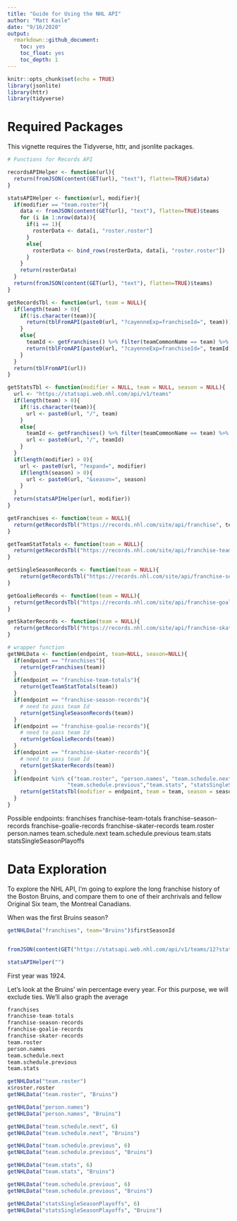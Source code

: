 ```yaml
---
title: "Guide for Using the NHL API"
author: "Matt Kasle"
date: "9/16/2020"
output: 
  rmarkdown::github_document:
    toc: yes
    toc_float: yes
    toc_depth: 1
---
```


```r
knitr::opts_chunk$set(echo = TRUE)
library(jsonlite)
library(httr)
library(tidyverse)
```

# Required Packages
This vignette requires the Tidyverse, httr, and jsonlite packages.

```r
# Functions for Records API

recordsAPIHelper <- function(url){
  return(fromJSON(content(GET(url), "text"), flatten=TRUE)$data)
}

statsAPIHelper <- function(url, modifier){
  if(modifier == "team.roster"){
    data <- fromJSON(content(GET(url), "text"), flatten=TRUE)$teams
    for (i in 1:nrow(data)){
      if(i == 1){
        rosterData <- data[i, "roster.roster"]
      }
      else{
        rosterData <- bind_rows(rosterData, data[i, "roster.roster"])
      }
    }
    return(rosterData)
  }
  return(fromJSON(content(GET(url), "text"), flatten=TRUE)$teams)
}

getRecordsTbl <- function(url, team = NULL){
  if(length(team) > 0){
    if(!is.character(team)){
      return(tblFromAPI(paste0(url, "?cayenneExp=franchiseId=", team)))
    }
    else{
      teamId <- getFranchises() %>% filter(teamCommonName == team) %>% select(id)
      return(tblFromAPI(paste0(url, "?cayenneExp=franchiseId=", teamId[[1]])))
    }
  }
  return(tblFromAPI(url))
}

getStatsTbl <- function(modifier = NULL, team = NULL, season = NULL){
  url <- "https://statsapi.web.nhl.com/api/v1/teams"
  if(length(team) > 0){
    if(!is.character(team)){
      url <- paste0(url, "/", team)
    }
    else{
      teamId <- getFranchises() %>% filter(teamCommonName == team) %>% select(id)
      url <- paste0(url, "/", teamId)
    }
  }
  if(length(modifier) > 0){
    url <- paste0(url, "?expand=", modifier)
    if(length(season) > 0){
      url <- paste0(url, "&season=", season)
    }
  }
  return(statsAPIHelper(url, modifier))
}

getFranchises <- function(team = NULL){
  return(getRecordsTbl("https://records.nhl.com/site/api/franchise", team))
}

getTeamStatTotals <- function(team = NULL){
  return(getRecordsTbl("https://records.nhl.com/site/api/franchise-team-totals", team))
}

getSingleSeasonRecords <- function(team = NULL){
    return(getRecordsTbl("https://records.nhl.com/site/api/franchise-season-records", team))
}

getGoalieRecords <- function(team = NULL){
  return(getRecordsTbl("https://records.nhl.com/site/api/franchise-goalie-records", team))
}

getSkaterRecords <- function(team = NULL){
  return(getRecordsTbl("https://records.nhl.com/site/api/franchise-skater-records", team))
}
```


```r
# wrapper function
getNHLData <- function(endpoint, team=NULL, season=NULL){
  if(endpoint == "franchises"){
    return(getFranchises(team))
  }
  if(endpoint == "franchise-team-totals"){
    return(getTeamStatTotals(team))
  }
  if(endpoint == "franchise-season-records"){
    # need to pass team Id
    return(getSingleSeasonRecords(team))
  }
  if(endpoint == "franchise-goalie-records"){
    # need to pass team Id
    return(getGoalieRecords(team))
  }
  if(endpoint == "franchise-skater-records"){
    # need to pass team Id
    return(getSkaterRecords(team))
  }
  if(endpoint %in% c("team.roster", "person.names", "team.schedule.next",
                   "team.schedule.previous","team.stats", "statsSingleSeasonPlayoffs")){
    return(getStatsTbl(modifier = endpoint, team = team, season = season))
  }
}

```
Possible endpoints:
franchises
franchise-team-totals
franchise-season-records
franchise-goalie-records
franchise-skater-records
team.roster
person.names
team.schedule.next
team.schedule.previous
team.stats
statsSingleSeasonPlayoffs



# Data Exploration

To explore the NHL API, I'm going to explore the long franchise history of the Boston Bruins, and compare them to one of their archrivals and fellow Original Six team, the Montreal Canadians.

When was the first Bruins season?
```r
getNHLData("franchises", team="Bruins")$firstSeasonId


fromJSON(content(GET("https://statsapi.web.nhl.com/api/v1/teams/12?stats=statsSingleSeasonPlayoffs"), "text"), flatten=TRUE)$teams

statsAPIHelper("")
```
First year was 1924.

Let's look at the Bruins' win percentage every year. For this purpose, we will exclude ties. We'll also graph the average 

```r
franchises
franchise-team-totals
franchise-season-records
franchise-goalie-records
franchise-skater-records
team.roster
person.names
team.schedule.next
team.schedule.previous
team.stats

getNHLData("team.roster")
x$roster.roster
getNHLData("team.roster", "Bruins")

getNHLData("person.names")
getNHLData("person.names", "Bruins")

getNHLData("team.schedule.next", 6)
getNHLData("team.schedule.next", "Bruins")

getNHLData("team.schedule.previous", 6)
getNHLData("team.schedule.previous", "Bruins")

getNHLData("team.stats", 6)
getNHLData("team.stats", "Bruins")

getNHLData("team.schedule.previous", 6)
getNHLData("team.schedule.previous", "Bruins")

getNHLData("statsSingleSeasonPlayoffs", 6)
getNHLData("statsSingleSeasonPlayoffs", "Bruins")

```

